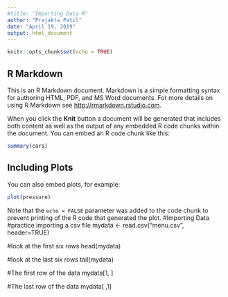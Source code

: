 ---
#title: "Importing Data R"
author: "Prajakta Patil"
date: "April 19, 2019"
output: html_document
---

```{r setup, include=FALSE}
knitr::opts_chunk$set(echo = TRUE)
```

## R Markdown

This is an R Markdown document. Markdown is a simple formatting syntax for authoring HTML, PDF, and MS Word documents. For more details on using R Markdown see <http://rmarkdown.rstudio.com>.

When you click the **Knit** button a document will be generated that includes both content as well as the output of any embedded R code chunks within the document. You can embed an R code chunk like this:

```{r cars}
summary(cars)
```

## Including Plots

You can also embed plots, for example:

```{r pressure, echo=FALSE}
plot(pressure)
```

Note that the `echo = FALSE` parameter was added to the code chunk to prevent printing of the R code that generated the plot.
#Importing Data
#practice importing a csv file
mydata <- read.csv("menu.csv", header=TRUE)

#look at the first six rows
head(mydata)

#look at the last six rows
tail(mydata)

#The first row of the data
mydata[1, ]

#The last row of the data
mydata[ ,1]